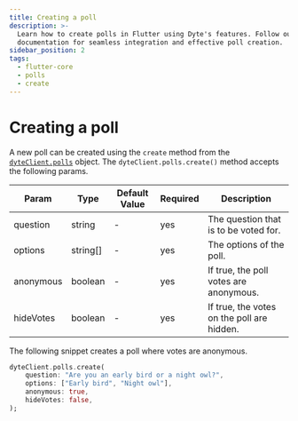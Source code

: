 ```yaml
---
title: Creating a poll
description: >-
  Learn how to create polls in Flutter using Dyte's features. Follow our
  documentation for seamless integration and effective poll creation.
sidebar_position: 2
tags:
  - flutter-core
  - polls
  - create
---
```


# Creating a poll

A new poll can be created using the `create` method from the
[`dyteClient.polls`](./introduction) object. The `dyteClient.polls.create()`
method accepts the following params.

| Param     | Type     | Default Value | Required | Description                                |
| --------- | -------- | ------------- | -------- | ------------------------------------------ |
| question  | string   | -             | yes      | The question that is to be voted for.      |
| options   | string[] | -             | yes      | The options of the poll.                   |
| anonymous | boolean  | -             | yes      | If true, the poll votes are anonymous.     |
| hideVotes | boolean  | -             | yes      | If true, the votes on the poll are hidden. |

The following snippet creates a poll where votes are anonymous.

```dart
dyteClient.polls.create(
    question: "Are you an early bird or a night owl?",
    options: ["Early bird", "Night owl"],
    anonymous: true,
    hideVotes: false,
);
```

<head>
  <title>Flutter Core Creating a poll</title>
  <meta name="description" content="Learn how to create polls in Flutter using Dyte's features. Follow our documentation for seamless integration and effective poll creation.">
</head>
